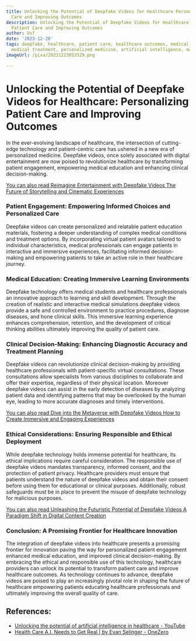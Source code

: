 ```yaml
---
title: Unlocking the Potential of Deepfake Videos for Healthcare Personalizing Patient
  Care and Improving Outcomes
description: Unlocking the Potential of Deepfake Videos for Healthcare Personalizing
  Patient Care and Improving Outcomes
author: Usf
date: '2023-12-20'
tags: deepfake, healthcare, patient care, healthcare outcomes, medical diagnosis,
  medical treatment, personalized medicine, artificial intelligence, machine learning
imageUrl: /pixa/20231223053329.png

---
```

#  Unlocking the Potential  of Deepfake  Videos for Healthcare: Personalizing Patient Care and  Improving Outcomes

In the ever-evolving landscape of healthcare, the intersection of cutting-edge technology and patient-centric care has ushered in a new era of personalized medicine. Deepfake videos, once solely associated with digital entertainment are now poised to revolutionize healthcare by transforming patient engagement, empowering medical education and enhancing clinical decision-making.

[You can also read Reimagine Entertainment with Deepfake Videos The  Future of Storytelling  and Cinematic Experiences](Reimagine%20Entertainment%20with%20Deepfake%20Videos%20The%20Future%20of%20Storytelling%20and%20Cinematic%20Experiences)


### Patient Engagement: Empowering Informed Choices and Personalized Care

Deepfake videos can  create personalized and  relatable patient  education materials, fostering a  deeper understanding of  complex medical conditions and treatment options. By incorporating virtual patient avatars tailored to individual characteristics, medical professionals can engage patients in interactive and immersive experiences, facilitating informed decision-making and empowering patients  to take an active role in their healthcare  journey.

### Medical  Education: Creating Immersive Learning Environments

Deepfake technology offers medical students and healthcare professionals an innovative  approach to learning  and skill development.  Through the creation  of realistic and interactive medical simulations  deepfake videos provide a safe and controlled environment to practice procedures,  diagnose diseases,  and hone clinical skills. This immersive learning experience enhances comprehension, retention, and the development  of critical thinking abilities ultimately improving the quality of patient  care.

### Clinical Decision-Making: Enhancing Diagnostic Accuracy  and Treatment  Planning

Deepfake videos can  revolutionize clinical  decision-making by providing healthcare professionals with  patient-specific virtual consultations. These consultations allow specialists from various disciplines to collaborate and  offer their expertise, regardless of their physical location. Moreover deepfake  videos can assist in the early detection of diseases by analyzing patient data  and identifying patterns that may be overlooked by  the human eye, leading to more accurate diagnoses and timely interventions.

[You can also read  Dive into the Metaverse with Deepfake Videos How to Create Immersive  and Engaging Experiences](Dive%20into%20the%20Metaverse%20with%20Deepfake%20Videos%20How%20to%20Create%20Immersive%20and%20Engaging%20Experiences)


### Ethical Considerations: Ensuring Responsible and Ethical Deployment

While deepfake technology  holds immense potential for healthcare, its ethical  implications require careful consideration. The responsible  use of deepfake videos mandates transparency,  informed consent, and the protection of patient privacy. Healthcare providers must ensure that patients understand the nature of deepfake videos and obtain their consent before using them for educational or clinical purposes. Additionally, robust safeguards must be in place to prevent the misuse  of deepfake  technology for  malicious purposes.

[You can also read  Unleashing the Futuristic Potential of Deepfake Videos A Paradigm Shift in Digital Content Creation](Unleashing%20the%20Futuristic%20Potential%20of%20Deepfake%20Videos%20A%20Paradigm%20Shift%20in%20Digital%20Content%20Creation)


### Conclusion: A Promising Frontier for  Healthcare Innovation

The integration of deepfake videos into healthcare presents a promising frontier for innovation paving the way for personalized patient engagement enhanced  medical education, and improved clinical decision-making. By embracing the ethical and responsible use of this technology, healthcare providers can unlock its potential to transform patient care  and  improve healthcare outcomes. As technology continues to advance, deepfake videos are poised to play an increasingly pivotal role in shaping the  future of healthcare empowering patients educating healthcare professionals and ultimately improving the  overall quality of care.

## References:
- [Unlocking the potential of artificial intelligence in healthcare - YouTube](https://youtube.com/watch?v=bOugROSBja4)
- [Health Care A.I. Needs to Get Real | by Evan Selinger - OneZero](https://onezero.medium.com/health-care-a-i-needs-to-get-real-4aba0ae1241c)
